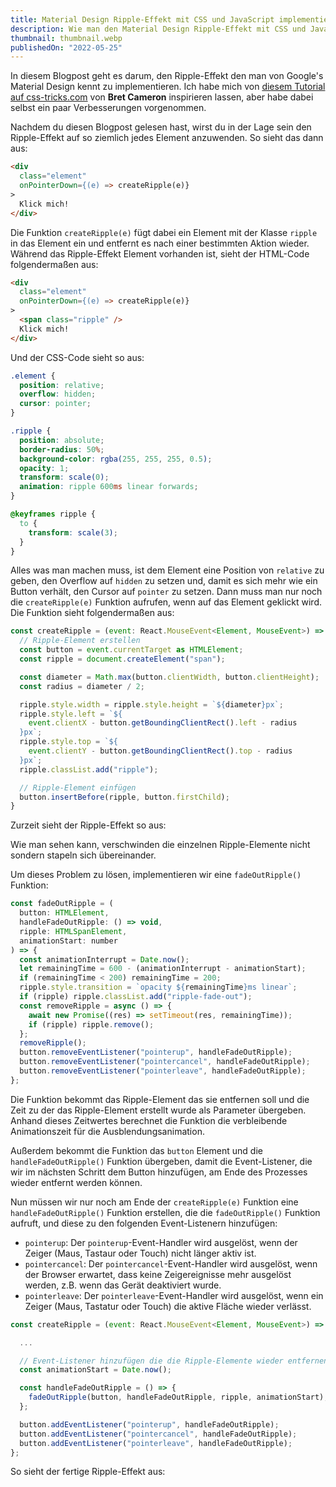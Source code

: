 ```yaml
---
title: Material Design Ripple-Effekt mit CSS und JavaScript implementieren
description: Wie man den Material Design Ripple-Effekt mit CSS und JavaScript für jedes beliebige Element implementieren kann.
thumbnail: thumbnail.webp
publishedOn: "2022-05-25"
---
```



In diesem Blogpost geht es darum, den Ripple-Effekt den man von Google's Material Design kennt zu implementieren. Ich habe mich von [diesem Tutorial auf css-tricks.com](https://css-tricks.com/how-to-recreate-the-ripple-effect-of-material-design-buttons/) von **Bret Cameron** inspirieren lassen, aber habe dabei selbst ein paar Verbesserungen vorgenommen.

Nachdem du diesen Blogpost gelesen hast, wirst du in der Lage sein den Ripple-Effekt auf so ziemlich jedes Element anzuwenden. So sieht das dann aus:

```html
<div
  class="element"
  onPointerDown={(e) => createRipple(e)}
>
  Klick mich!
</div>
```

<RippleDemo text="Klick mich!" />

Die Funktion `createRipple(e)` fügt dabei ein Element mit der Klasse `ripple` in das Element ein und entfernt es nach einer bestimmten Aktion wieder. Während das Ripple-Effekt Element vorhanden ist, sieht der HTML-Code folgendermaßen aus:

```html
<div
  class="element"
  onPointerDown={(e) => createRipple(e)}
>
  <span class="ripple" />
  Klick mich!
</div>
```

Und der CSS-Code sieht so aus:

```css
.element {
  position: relative;
  overflow: hidden;
  cursor: pointer;
}

.ripple {
  position: absolute;
  border-radius: 50%;
  background-color: rgba(255, 255, 255, 0.5);
  opacity: 1;
  transform: scale(0);
  animation: ripple 600ms linear forwards;
}

@keyframes ripple {
  to {
    transform: scale(3);
  }
}
```

Alles was man machen muss, ist dem Element eine Position von `relative` zu geben, den Overflow auf `hidden` zu setzen und, damit es sich mehr wie ein Button verhält, den Cursor auf `pointer` zu setzen. Dann muss man nur noch die `createRipple(e)` Funktion aufrufen, wenn auf das Element geklickt wird. Die Funktion sieht folgendermaßen aus:

```js
const createRipple = (event: React.MouseEvent<Element, MouseEvent>) => {
  // Ripple-Element erstellen
  const button = event.currentTarget as HTMLElement;
  const ripple = document.createElement("span");

  const diameter = Math.max(button.clientWidth, button.clientHeight);
  const radius = diameter / 2;

  ripple.style.width = ripple.style.height = `${diameter}px`;
  ripple.style.left = `${
    event.clientX - button.getBoundingClientRect().left - radius
  }px`;
  ripple.style.top = `${
    event.clientY - button.getBoundingClientRect().top - radius
  }px`;
  ripple.classList.add("ripple");

  // Ripple-Element einfügen
  button.insertBefore(ripple, button.firstChild);
}
```

Zurzeit sieht der Ripple-Effekt so aus:

<RippleDemoWithoutFadeOut text="Klick mich!" />

Wie man sehen kann, verschwinden die einzelnen Ripple-Elemente nicht sondern stapeln sich übereinander.

Um dieses Problem zu lösen, implementieren wir eine `fadeOutRipple()` Funktion:

```js
const fadeOutRipple = (
  button: HTMLElement,
  handleFadeOutRipple: () => void,
  ripple: HTMLSpanElement,
  animationStart: number
) => {
  const animationInterrupt = Date.now();
  let remainingTime = 600 - (animationInterrupt - animationStart);
  if (remainingTime < 200) remainingTime = 200;
  ripple.style.transition = `opacity ${remainingTime}ms linear`;
  if (ripple) ripple.classList.add("ripple-fade-out");
  const removeRipple = async () => {
    await new Promise((res) => setTimeout(res, remainingTime));
    if (ripple) ripple.remove();
  };
  removeRipple();
  button.removeEventListener("pointerup", handleFadeOutRipple);
  button.removeEventListener("pointercancel", handleFadeOutRipple);
  button.removeEventListener("pointerleave", handleFadeOutRipple);
};
```

Die Funktion bekommt das Ripple-Element das sie entfernen soll und die Zeit zu der das Ripple-Element erstellt wurde als Parameter übergeben. Anhand dieses Zeitwertes berechnet die Funktion die verbleibende Animationszeit für die Ausblendungsanimation.

Außerdem bekommt die Funktion das `button` Element und die `handleFadeOutRipple()` Funktion übergeben, damit die Event-Listener, die wir im nächsten Schritt dem Button hinzufügen, am Ende des Prozesses wieder entfernt werden können.

Nun müssen wir nur noch am Ende der `createRipple(e)` Funktion eine `handleFadeOutRipple()` Funktion erstellen, die die `fadeOutRipple()` Funktion aufruft, und diese zu den folgenden Event-Listenern hinzufügen:

- `pointerup`: Der `pointerup`-Event-Handler wird ausgelöst, wenn der Zeiger (Maus, Tastaur oder Touch) nicht länger aktiv ist.
- `pointercancel`: Der `pointercancel`-Event-Handler wird ausgelöst, wenn der Browser erwartet, dass keine Zeigereignisse mehr ausgelöst werden, z.B. wenn das Gerät deaktiviert wurde.
- `pointerleave`: Der `pointerleave`-Event-Handler wird ausgelöst, wenn ein Zeiger (Maus, Tastatur oder Touch) die aktive Fläche wieder verlässt.

```js
const createRipple = (event: React.MouseEvent<Element, MouseEvent>) => {

  ...

  // Event-Listener hinzufügen die die Ripple-Elemente wieder entfernen
  const animationStart = Date.now();

  const handleFadeOutRipple = () => {
    fadeOutRipple(button, handleFadeOutRipple, ripple, animationStart);
  };

  button.addEventListener("pointerup", handleFadeOutRipple);
  button.addEventListener("pointercancel", handleFadeOutRipple);
  button.addEventListener("pointerleave", handleFadeOutRipple);
};
```

So sieht der fertige Ripple-Effekt aus:

<RippleDemo text="Danke fürs Lesen! ✌️" />
